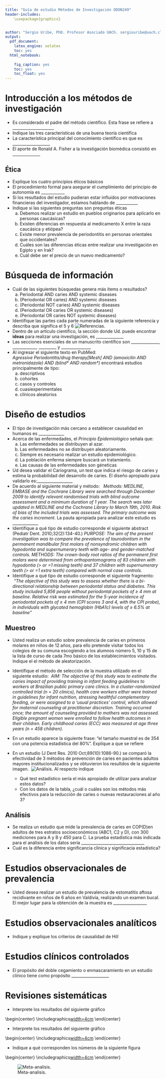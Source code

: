```yaml
---
title: "Guía de estudio Métodos de Investigación ODON249"
header-includes: 
    \usepackage{graphicx}


author: "Sergio Uribe, PhD. Profesor Asociado UACh. sergiouribe@uach.cl"
output:
  pdf_document:
    latex_engine: xelatex
    toc: yes
  html_notebook:
    
    fig_caption: yes
    toc: yes
    toc_float: yes
---
```


# Introducción a los métodos de investigación
 -  Es considerado el padre del método científico. Esta frase se refiere a _____________________
 - Indique las tres características de una buena teoría científica 
 - La característica principal del conocimiento científico es que es ___________________
 - El aporte de Ronald A. Fisher a la investigación biomédica consistió en ______________

## Ética
 - Explique los cuatro principios éticos básicos  
 - El procedimiento formal para asegurar el cumplimiento del principio de autonomía es ____________
 - Si los resultados del estudio pudieran estar influidos por motivaciones financieras del investigador, estamos hablando de ___________
 - Indique si las siguientes preguntas son preguntas éticas
    a.  Debemos realizar un estudio en pueblos originarios para aplicarlo en personas caucásicas?
    a.  Existen diferencias en respuesta al medicamento X entre la raza caucásica y etiópea?
    a.  Existe menor prevalencia de periodontitis en personas orientales que occidentales?
    a.  Cuáles son las diferencias éticas entre realizar una investigación en Egipto y en Irak?
    a.  Cuál debe ser el precio de un nuevo medicamento?

# Búsqueda de información
 - Cuál de las siguientes búsquedas genera más ítems o resultados?
    a) Periodontal AND caries AND  systemic diseases
    b) (Periodontal OR caries) AND  systemic diseases
    c) (Periodontal NOT caries) AND  systemic diseases 
    d) (Periodontal OR caries OR  systemic diseases)
    e) (Periodontal OR caries NOT  systemic diseases)
 - Identifique las partes cada parte numeradas de la siguiente referencia y describa que significa el 5 y 6
 ![Referencias.](./images/referencias1.png)
 - Dentro de un artículo científico, la sección donde Ud. puede encontrar **ideas** para realizar una investigación, es ______________
 - Las secciones esenciales de un manuscrito científico son ______________, ____________, _________ y _______________
 - Al ingresar el siguiente texto en PubMed: \
 *Agressive Periodontitis/drug therapy[Mesh] AND (amoxicilin AND metronidazole) AND (blind&ast; AND random&ast;)*
	encontrará estudios principalmente de tipo: 
    a. descriptivos
    a. cohortes
    a. casos y controles
    a. cuasiexperimentales
    a. clínicos aleatorios

# Diseño de estudios
 - El tipo de investigación más cercano a establecer causalidad en humanos es _____________
 - Acerca de las enfermedades, el *Principio Epidemiológico* señala que:
    a) Las enfermedades se distribuyen al azar.
    b) Las enfermedades no se distribuyen aleatoriamente. 
    c) Siempre es necesario realizar un estudio epidemiológico.
    d) La población enferma siempre buscará un tratamiento.
    e) Las causas de las enfermedades son géneticas
 - Ud desea validar el Cariograma, un test que indica el riesgo de caries y estima la probabilidad del desarrollo de caries. El diseño apropiado para validarlo es:__________________
 - De acuerdo al siguiente material y método: \ 
 *Methods: MEDLINE, EMBASE and the Cochrane Library were searched through December 2009 to 	identify relevant randomised trials with blind outcome assessment and a minimum duration of 1 year. The 	search was later updated in MEDLINE and the Cochrane Library to March 19th, 2010. Risk of bias of the 	included trials was assessed. The primary outcome was the caries increment.* La pauta apropiada para analizar este estudio es  _____________
 -  Identifique a qué tipo de estudio corresponde el siguiente abstract (Pediatr Dent. 2010;32(2):134-40.) *PURPOSE: The aim of the present investigation was to compare the prevalence of taurodontism in the permanent mandibular first molars of nonsyndromic children with hypodontia and supernumerary teeth with age- and gender-matched controls. METHODS: The crown-body root ratios of the permanent first molars were determined from orthopantomograms of 83 children with hypodontia (> or =1 missing teeth) and 37 children with supernumerary teeth (> or =1 extra teeth) compared with normal case controls.*
 - Identifique a qué tipo de estudio corresponde el siguiente fragmento: \ *“The objective of this study was to assess whether there is a bi-directional relationship between periodontal status and diabetes. This study included 5,856 people without periodontal pockets of ≥ 4 mm at baseline. Relative risk was estimated for the 5-year incidence of periodontal pockets of ≥ 4 mm (CPI scores 3 and 4, with the CPI probe), in individuals with glycated hemoglobin (HbA1c) levels of ≥ 6.5% at baseline”*
 
## Muestreo
 - Usted realiza un estudio sobre prevalencia de caries en primeros molares en niños de 12 años, para ello pretende visitar todos los colegios de su comuna escogiendo a los alumnos número 5, 10 y 15 de la lista de curso de cada 7mo básico de los establecimientos visitados. Indique el el método de aleatorización.
 - Identifique el método de selección de la muestra utilizado en el siguiente estudio: \ *AIM: The objective of this study was to estimate the caries impact of providing training in infant feeding guidelines to workers at Brazilian public primary care clinics. In a cluster-randomized controlled trial (n = 20 clinics), health care workers either were trained in guidelines for infant nutrition, stressing healthful complementary feeding, or were assigned to a 'usual practices' control, which allowed for maternal counseling at practitioner discretion. Training occurred once; the amount of counseling provided to mothers was not assessed. Eligible pregnant women were enrolled to follow health outcomes in their children. Early childhood caries (ECC) was measured at age three years (n = 458 children).*

 - En un estudio aparece la siguiente frase: “el tamaño muestral es de 354 con una potencia estadística del 80%”. Explíque a que se refiere
 - En un estudio (J Dent Res. 2010 Oct;89(10):1086-90.)  se comparó la efectividad de 3 métodos de prevención de caries en pacientes adultos mayores institucionalizados y se obtuvieron los resultdos de la siguiente imagen. \ ![Análisis.](./images/analisis1.png) Al respecto indique
   - Qué test estadístico sería el más apropiado de utilizar para analizar estos datos? 
   - Con los datos de la tabla, ¿cuál o cuáles son los métodos más efectivos para la reducción de caries o nuevas restauraciones al año 3?

## Análisis
 - Se realiza un estudio que mide la prevalencia de caries en COP(D)en adultos de tres estratos socioeconómicos  (ABC1, C2 y D), con 300 mediciones para A y B y 450 para C. La prueba estadística más indicada para el análisis de los datos sería ________________________________
- Cuál es la diferencia entre significancia clínica y significacia estadística? 


# Estudios observacionales de prevalencia
 - Usted desea realizar un estudio de prevalencia de estomatitis aftosa recidivante en niños de 6 años en Valdivia, realizando un examen bucal. El mejor lugar para la obtención de la muestra es _________________


# Estudios observacionales analíticos
 - Indique y explique los criterios de causalidad de Hill

# Estudios clínicos controlados
 - El propósito del doble cegamiento o enmascaramiento en un estudio clínico tiene como propósito  ___________________

# Revisiones sistemáticas
 - Interprete los resultados del siguiente gráfico

\begin{center}
\includegraphics[width=4cm](./images/meta1.png)
\end{center}



  - Interprete los resultados del siguiente gráfico
  
\begin{center}
\includegraphics[width=4cm](./images/meta3.png)
\end{center}


 - Indique a qué corresponden los números de la siguiente figura
 
 \begin{center}
\includegraphics[width=4cm](./images/meta2.png)
\end{center}


![Meta-analisis.](./images/meta2.png)